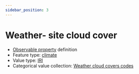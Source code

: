 ```yaml
---
sidebar_position: 3
---
```



# Weather- site cloud cover

- [Observable property](/viewers/dawe-vocabs?uri=https://linked.data.gov.au/def/test/dawe-cv/111a2971-f7c3-4d9d-b079-d9afa0bcc8b0) definition
- Feature type: [climate](http://linked.data.gov.au/def/tern-cv/6d40d71e-58cd-4f75-8304-40c01fe5f74c)
- Value type: [IRI](https://w3id.org/tern/ontologies/tern/IRI)
- Categorical value collection: [Weather cloud covers codes](/viewers/dawe-vocabs?uri=https://linked.data.gov.au/def/test/dawe-cv/b001aab8-d5c2-4268-a750-bed499386691)

<Example protocolModule="targeted-survey-general-field-protocol" observableProperty="https://linked.data.gov.au/def/test/dawe-cv/111a2971-f7c3-4d9d-b079-d9afa0bcc8b0" />
